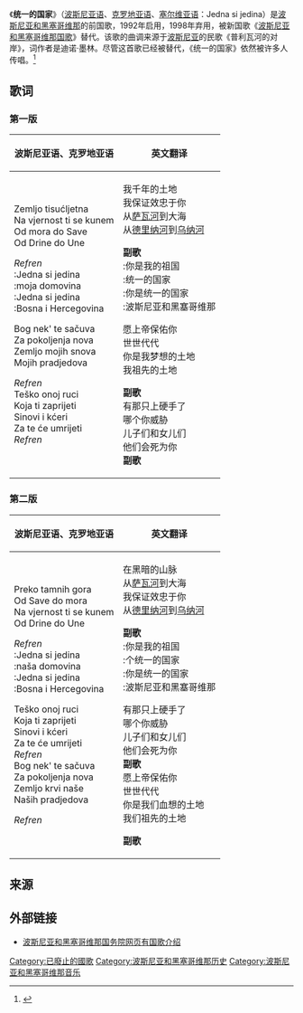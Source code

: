 {{Infobox anthem
|title          = Jedna si jedina
|transcription  = 
|chinese_title  = 统一的国家
|alt_title      = 
|en_alt_title   = 
|alt_title_2    = 
|en_alt_title_2 = 
|image          = Coat of Arms of Bosnia and Herzegovina (1992-1998).svg
|image_size     = 200
|alt            = 
|caption        = 
|prefix         = 前国歌
|country        = {{flag|Bosnia and Herzegovina|1992}}
|author         = 迪诺·墨林
|lyrics_date    = 1992
|composer       = 
|music_date     = 
|adopted        = 1992
|until          = 1998
|sound          = 
|sound_title    = 
}}
{{Anthem History
| Nation = 波斯尼亚和黑塞哥维那
| Flag = Flag of Bosnia and Herzegovina.svg
| Year1 = 1992 - 1998
| Name1 = '''统一的国家'''
| Year2 = 1999 -
| Name2 = [[波斯尼亚和黑塞哥维那国歌|波斯尼亚和黑塞哥维那国歌]]
}}
《'''统一的国家'''》（[[波斯尼亚语|波斯尼亚语]]、[[克罗地亚语|克罗地亚语]]、[[塞尔维亚语|塞尔维亚语]]：Jedna si jedina）是[[波斯尼亚和黑塞哥维那|波斯尼亚和黑塞哥维那]]的前国歌，1992年启用，1998年弃用，被新国歌《[[波斯尼亚和黑塞哥维那国歌|波斯尼亚和黑塞哥维那国歌]]》替代。该歌的曲调来源于[[波斯尼亚|波斯尼亚]]的民歌《普利瓦河的对岸》，词作者是迪诺·墨林。尽管这首歌已经被替代，《统一的国家》依然被许多人传唱。<ref>{{Cite web |url=http://www.nationalanthems.info/ba-99.htm |title=Bosnia and Herzegovina (1992-1999) » nationalanthems.info |accessdate=2013-11-09 |archive-date=2013-11-27 |archive-url=https://web.archive.org/web/20131127130959/http://www.nationalanthems.info/ba-99.htm |dead-url=no }}</ref>

==歌词==
===第一版===
{| cellpadding=6
! 波斯尼亚语、克罗地亚语
! 英文翻译
|- style="vertical-align:top; white-space:nowrap;"
|
Zemljo tisućljetna<br />
Na vjernost ti se kunem<br />
Od mora do Save<br />
Od Drine do Une

''Refren''<br />
:Jedna si jedina<br />
:moja domovina<br />
:Jedna si jedina<br />
:Bosna i Hercegovina

Bog nek' te sačuva<br />
Za pokoljenja nova<br />
Zemljo mojih snova<br />
Mojih pradjedova

''Refren''<br />

Teško onoj ruci<br />
Koja ti zaprijeti<br />
Sinovi i kćeri<br />
Za te će umrijeti<br />

''Refren''<br />
|
我千年的土地<br />
我保证效忠于你<br />
从[[萨瓦河|萨瓦河]]到大海<br />
从[[德里纳河|德里纳河]]到[[乌纳河|乌纳河]]

'''副歌'''<br />
:你是我的祖国<br />
:统一的国家<br />
:你是统一的国家<br />
:波斯尼亚和黑塞哥维那

愿上帝保佑你<br />
世世代代<br />
你是我梦想的土地<br />
我祖先的土地

'''副歌'''<br />

有那只上硬手了<br />
哪个你威胁<br />
儿子们和女儿们<br />
他们会死为你<br />

'''副歌'''<br />
|}

===第二版===
{| cellpadding=6
! 波斯尼亚语、克罗地亚语
! 英文翻译
|- style="vertical-align:top; white-space:nowrap;"
|
Preko tamnih gora<br />
Od Save do mora<br />
Na vjernost ti se kunem<br />
Od Drine do Une

''Refren''<br />
:Jedna si jedina<br />
:naša domovina<br />
:Jedna si jedina<br />
:Bosna i Hercegovina

Teško onoj ruci<br />
Koja ti zaprijeti<br />
Sinovi i kćeri<br />
Za te će umrijeti<br />

''Refren''<br />

Bog nek' te sačuva<br />
Za pokoljenja nova<br />
Zemljo krvi naše<br />
Naših pradjedova

''Refren''<br />
|
在黑暗的山脉<br />
从[[萨瓦河|萨瓦河]]到大海<br />
我保证效忠于你<br />
从[[德里纳河|德里纳河]]到[[乌纳河|乌纳河]]

'''副歌'''<br />
:你是我的祖国<br />
:个统一的国家<br />
:你是统一的国家<br />
:波斯尼亚和黑塞哥维那

有那只上硬手了<br />
哪个你威胁<br />
儿子们和女儿们<br />
他们会死为你<br />

'''副歌'''<br />

愿上帝保佑你<br />
世世代代<br />
你是我们血想的土地<br />
我们祖先的土地

'''副歌'''<br />
|}

==来源==

{{reflist}}

[[Category:已廢止的國歌|Category:已廢止的國歌]]

[[Category:波斯尼亚和黑塞哥维那历史|Category:波斯尼亚和黑塞哥维那历史]]

[[Category:波斯尼亚和黑塞哥维那音乐|Category:波斯尼亚和黑塞哥维那音乐]]
== 外部链接 ==
* [https://web.archive.org/web/20080724164232/http://www.vijeceministara.gov.ba/bosanski/bih.php 波斯尼亚和黑塞哥维那国务院网页有国歌介绍]
{{欧洲各国家和地区国歌}}